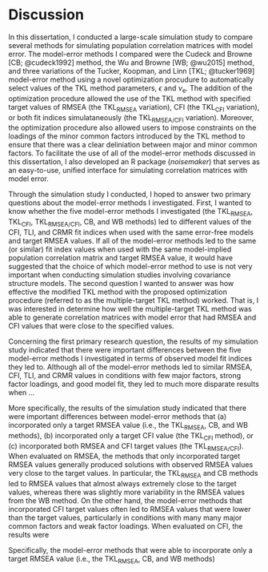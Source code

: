 
# Discussion {#discussion}

In this dissertation, I conducted a large-scale simulation study to compare several methods for simulating population correlation matrices with model error. The model-error methods I compared were the Cudeck and Browne [CB; @cudeck1992] method, the Wu and Browne [WB; @wu2015] method, and three variations of the Tucker, Koopman, and Linn [TKL; @tucker1969] model-error method using a novel optimization procudure to automatically select values of the TKL method parameters, $\epsilon$ and $\nu_{\textrm{e}}$. The addition of the optimization procedure allowed the use of the TKL method with specified target values of RMSEA (the $\textrm{TKL}_{\textrm{RMSEA}}$ variation), CFI (the $\textrm{TKL}_{\textrm{CFI}}$ variation), or both fit indices simulataneously (the $\textrm{TKL}_{\textrm{RMSEA/CFI}}$ variation). Moreover, the optimization procedure also allowed users to impose constraints on the loadings of the minor common factors introduced by the TKL method to ensure that there was a clear deliniation between major and minor common factors. To facilitate the use of all of the model-error methods discussed in this dissertation, I also developed an R package (*noisemaker*) that serves as an easy-to-use, unified interface for simulating correlation matrices with model error.

Through the simulation study I conducted, I hoped to answer two primary questions about the model-error methods I investigated. First, I wanted to know whether the five model-error methods I investigated (the $\textrm{TKL}_{\textrm{RMSEA}}$, $\textrm{TKL}_{\textrm{CFI}}$, $\textrm{TKL}_{\textrm{RMSEA/CFI}}$, CB, and WB methods) led to different values of the CFI, TLI, and CRMR fit indices when used with the same error-free models and target RMSEA values. If all of the model-error methods led to the same (or similar) fit index values when used with the same model-implied population correlation matrix and target RMSEA value, it would have suggested that the choice of which model-error method to use is not very important when conducting simulation studies involving covariance structure models. The second question I wanted to answer was how effective the modified TKL method with the proposed optimization procedure (referred to as the multiple-target TKL method) worked. That is, I was interested in determine how well the multiple-target TKL method was able to generate correlation matrices with model error that had RMSEA and CFI values that were close to the specified values.

Concerning the first primary research question, the results of my simulation study indicated that there were important differences between the five model-error methods I investigated in terms of observed model fit indices they led to. Although all of the model-error methods led to similar RMSEA, CFI, TLI, and CRMR values in conditions with few major factors, strong factor loadings, and good model fit, they led to much more disparate results when ...

More specifically, the results of the simulation study indicated that there were important differences between model-error methods that (a) incorporated only a target RMSEA value (i.e., the $\textrm{TKL}_{\textrm{RMSEA}}$, CB, and WB methods), (b) incorporated only a target CFI value (the $\textrm{TKL}_{\textrm{CFI}}$ method), or (c) incorporated both RMSEA and CFI target values (the $\textrm{TKL}_{\textrm{RMSEA/CFI}}$). When evaluated on RMSEA, the methods that only incorporated target RMSEA values generally produced solutions with observed RMSEA values very close to the target values. In particular, the $\textrm{TKL}_{\textrm{RMSEA}}$ and CB methods led to RMSEA values that almost always extremely close to the target values, whereas there was slightly more variability in the RMSEA values from the WB method. On the other hand, the model-error methods that incorporated CFI target values often led to RMSEA values that were lower than the target values, particularly in conditions with many many major common factors and weak factor loadings. When evaluated on CFI, the results were 

Specifically, the model-error methods that were able to incorporate only a target RMSEA value (i.e., the $\textrm{TKL}_{\textrm{RMSEA}}$, CB, and WB methods)

<!---
Find a way to work in: all methods led to similar results (in terms of RMSEA, CFI, CRMR, and TLI) in conditions with few factors, strong factor loadings, and very good model fit. However, the methods led to very different results in conditons with many major factors, relatively weak factor loadings, and poor model fit.

1. Model-error methods led to different outcomes in terms of RMSEA and CFI values.
  a. RMSEA
    i. The model-error methods that only used RMSEA targets led to (unsurprisingly) similar results in terms of RMSEA. In paricular, the TKL_RMSEA, and CB methods both produced solutions with RMSEA values that were very close to the target RMSEA values. The distributions of observed RMSEA values for the solutions produced by the WB method were centered around the target RMSEA value, but were more variable than the RMSEA distributions for the TKL_RMSEA and CB methods.
    ii. On the other hand, the TKL_CFI, and TKL_RMSEA_CFI methods typically led to observed RMSEA values that were not as close to the target RMSEA values. In many cases, TKL_CFI, and TKL_RMSEA_CFI led to RMSEA values that were somewhat lower than the target values, particularly in conditions with many factors. 
  b. CFI
    i. When evaluated on CFI, the model-error methods again fell into groups according to whether or not they incorporated a CFI target value. 
--->


